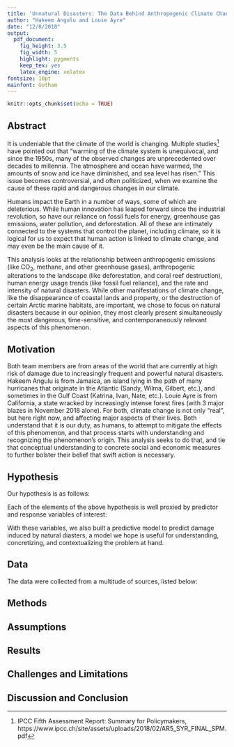 ```yaml
---
title: 'Unnatural Disasters: The Data Behind Anthropogenic Climate Change'
author: "Hakeem Angulu and Louie Ayre"
date: "12/8/2018"
output: 
  pdf_document:
    fig_height: 3.5
    fig_width: 5
    highlight: pygments
    keep_tex: yes
    latex_engine: xelatex
fontsize: 10pt
mainfont: Gotham
---
```


```r
knitr::opts_chunk$set(echo = TRUE)
```

## Abstract

It is undeniable that the climate of the world is changing. Multiple studies^[IPCC Fifth Assessment Report: Summary for Policymakers, https://www.ipcc.ch/site/assets/uploads/2018/02/AR5_SYR_FINAL_SPM.pdf] have pointed out that "warming of the climate system is unequivocal, and since the 1950s, many of the observed changes are unprecedented over decades to millennia. The atmosphere and ocean have warmed, the amounts of snow and ice have diminished, and sea level has risen." This issue becomes controversial, and often politicized, when we examine the cause of these rapid and dangerous changes in our climate.

Humans impact the Earth in a number of ways, some of which are deleterious. While human innovation has leaped forward since the industrial revolution, so have our reliance on fossil fuels for energy, greenhouse gas emissions, water pollution, and deforestation. All of these are intimately connected to the systems that control the planet, including climate, so it is logical for us to expect that human action is linked to climate change, and may even be the main cause of it.

This analysis looks at the relationship between anthropogenic emissions (like CO$_2$, methane, and other greenhouse gases), anthropogenic alterations to the landscape (like deforestation, and coral reef destruction), human energy usage trends (like fossil fuel reliance), and the rate and intensity of natural disasters. While other manifestations of climate change, like the disappearance of coastal lands and property, or the destruction of certain Arctic marine habitats, are important, we chose to focus on natural disasters because in our opinion, they most clearly present simultaneously the most dangerous, time-sensitive, and contemporaneously relevant aspects of this phenomenon.

## Motivation

Both team members are from areas of the world that are currently at high risk of damage due to increasingly frequent and powerful natural disasters. Hakeem Angulu is from Jamaica, an island lying in the path of many hurricanes that originate in the Atlantic (Sandy, Wilma, Gilbert, etc.), and sometimes in the Gulf Coast (Katrina, Ivan, Nate, etc.). Louie Ayre is from California, a state wracked by increasingly intense forest fires (with 3 major blazes in November 2018 alone). For both, climate change is not only "real", but here right now, and affecting major aspects of their lives. Both understand that it is our duty, as humans, to attempt to mitigate the effects of this phenomenon, and that process starts with understanding and recognizing the phenomenon's origin. This analysis seeks to do that, and tie that conceptual understanding to concrete social and economic measures to further bolster their belief that swift action is necessary.

\newpage

## Hypothesis

Our hypothesis is as follows:

\textit{There is an association between anthropogenic emissions, landscape alterations, and resource usage trends and the rate and intensity of natural disasters}

Each of the elements of the above hypothesis is well proxied by predictor and response variables of interest:

\underline{Predictors:}

\begin{itemize}
  \item Anthropogenic emissions:
  \begin{itemize}
    \item CO$_2$ atmospheric levels
  \end{itemize}
  \item Anthropogenic landscape alterations:
  \begin{itemize}
    \item Deforestation levels
    \item Coral reef destruction levels
  \end{itemize}
  \item Human resource usage trends:
  \begin{itemize}
    \item Fossil fuel usage
  \end{itemize}
  \item Other:
  \begin{itemize}
    \item Temperature
  \end{itemize}
\end{itemize}

\underline{Response:}

\begin{itemize}
  \item The rate and intensity of natural disasters:
  \begin{itemize}
    \item The number of hurricanes making landfall in the United States per year
    \item The average wind speed of a hurricane making landfall in the United States
    \item The amount of land affected by fires in California per year
    \item The numbers of people displaced, injured, and killed due to natural disasters
    \item The amount of flooding in the United States per year
    \item The amount of money spent on repairing post-natural disaster property damage
  \end{itemize}
\end{itemize}

With these variables, we also built a predictive model to predict damage induced by natural diasters, a model we hope is useful for understanding, concretizing, and contextualizing the problem at hand.

## Data

The data were collected from a multitude of sources, listed below:

\begin{itemize}
  \item National Centers for Environmental Information: National Oceanic and Atmospheric Administration's Storm Events Database\footnote{NOAA, "National Oceanic and Atmospheric Administration's Storm Events Database" https://www.ncdc.noaa.gov/stormevents/ftp.jsp}.
  
  This database includes information about storms (heavy rain, heavy snowfall, hurricane (typhoon), tropical storm, etc.) in every state in the United States from 1950 to 2018. It includes direct and indirect fatalities, estimated property damage, and estimated crop damage for each storm.
  \item US Energy Information Association: State Carbon Dioxide Emissions Data\footnote{EIA, "State Carbon Dioxide Emissions Data" https://www.eia.gov/environment/emissions/state/}.
  
  This database includes information about emissions, by state for every state from 1980 to 2018. It breaks data down by the emission type (from coal or from petroleum) and by the emitter (commerical or industrial).
  \item CAL Fire: Incident Information Page\footnote{CAL Fire, "CAL FIRE Jurisdiction Fires, Acres, Dollar Damage, and Structures Destroyed." \newline http://cdfdata.fire.ca.gov/pub/cdf/images/incidentstatsevents\_270.pdf}.
  
  This database includes information about all fires in CAL Fire's jurisdiction in California from 1933 to 2016. CAL Fire is the California Department of Forestry and Fire Protection, and is the State of California's agency responsible for fire protection in State Responsibility Areas of California, totaling 31 million acres, as well as the administration of the state's private and public forests. Data include the dollar damage of fires, the amount of land burned in acres, and the number of fires per year.
  \item US Energy Information Association: State Energy Data System (SEDS)\footnote{EIA, "State Energy Data System (SEDS): 1960-2016 (complete)" \newline https://www.eia.gov/state/seds/seds-data-complete.php?sid=US\#Consumption}
  
  This database includes information about every state's energy consumption and production from 1960 to 2016. The data are separated by energy source (i.e. nuclear, coal, biomass, etc.).
\end{itemize}

## Methods

## Assumptions

## Results

## Challenges and Limitations

## Discussion and Conclusion

